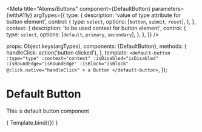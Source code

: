 
<Meta
  title="Atoms/Buttons"
  component={DefaultButton}
  parameters={withA11y}
  argTypes={{
    type: {
      description: 'value of type attribute for button element',
      control: {
        type: `select`,
        options: [`button`, `submit`, `reset`],
      },
    },
    context: {
      description: 'to be used context for button element',
      control: {
        type: `select`,
        options: [`default`, `primary`, `secondary`],
      },
    },
  }}
/>

  props: Object.keys(argTypes),
  components: {DefaultButton},
  methods: {
    handleClick: action('button clicked'),
  },
  template: `
    <default-button
      :type="type"
      :context="context"
      :isDisabled="isDisabled"
      :isRoundEdge="isRoundEdge"
      :isBlock="isBlock"
      @click.native="handleClick"
    >
      a Button
    </default-button>
  `,
});

# Default Button

This is default button component

<Canvas>
  <Story
    name="DefaultButton"
    args = {{
      type: `button`,
      isDisabled: false,
      isRoundEdge: false,
    }}
  >
    { Template.bind({}) }
  </Story>
</Canvas>

<ArgsTable story="DefaultButton" />